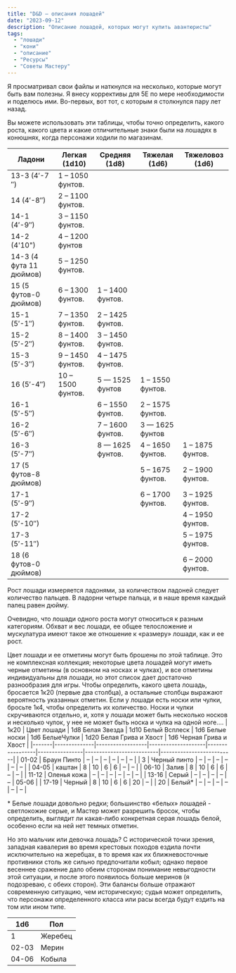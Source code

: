 ```yaml
---
title: "D&D — описания лошадей"
date: "2023-09-12"
description: "Описание лошадей, которых могут купить авантюристы"
tags: 
  - "лошади"
  - "кони"
  - "описание"
  - "Ресурсы"
  - "Советы Мастеру"
---
```


Я просматривал свои файлы и наткнулся на несколько, которые могут быть вам полезны. Я внесу коррективы для 5E по мере необходимости и поделюсь ими. Во-первых, вот тот, с которым я столкнулся пару лет назад.

Вы можете использовать эти таблицы, чтобы точно определить, какого роста, какого цвета и какие отличительные знаки были на лошадях в конюшнях, когда персонажи ходили по магазинам.

| Ладони                  | Легкая (1d10)     | Средняя (1d8)    | Тяжелая (1d6)    | Тяжеловоз (1d6)  |
|-------------------------|-------------------|------------------|------------------|------------------|
| 13-3 (4′-7 ″)           | 1 – 1050 фунтов.  |                  |                  |                  |
| 14 (4′-8″)              | 2 – 1100 фунтов.  |                  |                  |                  |
| 14-1 (4′-9″)            | 3 – 1150 фунтов.  |                  |                  |                  |
| 14-2 (4'10")            | 4 – 1200 фунтов   |                  |                  |                  |
| 14-3 (4 фута 11 дюймов) | 5 – 1250 фунтов.  |                  |                  |                  |
| 15 (5 футов-0 дюймов)   | 6 – 1300 фунтов.  | 1 – 1400 фунтов. |                  |                  |
| 15-1 (5′-1″)            | 7 – 1350 фунтов.  | 2 – 1425 фунтов. |                  |                  |
| 15-2 (5′-2″)            | 8 – 1400 фунтов.  | 3 – 1450 фунтов. |                  |                  |
| 15-3 (5′-3″)            | 9 – 1450 фунтов.  | 4 – 1475 фунтов. |                  |                  |
| 16 (5′-4″)              | 10 – 1500 фунтов. | 5 — 1525 фунтов  | 1 – 1550 фунтов. |                  |
| 16-1 (5′-5″)            |                   | 6 – 1550 фунтов. | 2 – 1575 фунтов. |                  |
| 16-2 (5′-6″)            |                   | 7 – 1600 фунтов. | 3 — 1625 фунтов  |                  |
| 16-3 (5′-7″)            |                   | 8 — 1625 фунтов. | 4 – 1650 фунтов. | 1 – 1875 фунтов. |
| 17 (5 футов-8 дюймов)   |                   |                  | 5 – 1675 фунтов. | 2 – 1900 фунтов. |
| 17-1 (5′-9″)            |                   |                  | 6 – 1700 фунтов. | 3 – 1925 фунтов. |
| 17-2 (5′-10″)           |                   |                  |                  | 4 – 1950 фунтов. |
| 17-3 (5′-11″)           |                   |                  |                  | 5 – 1975 фунтов. |
| 18 (6 футов-0 дюймов)   |                   |                  |                  | 6 – 2000 фунтов. |

Рост лошади измеряется ладонями, за количеством ладоней следует количество пальцев. В ладорни четыре пальца, и в наше время каждый палец равен дюйму.

Очевидно, что лошади одного роста могут относиться к разным категориям. Обхват и вес лошади, ее общее телосложение и мускулатура имеют такое же отношение к «размеру» лошади, как и ее рост.

Цвет лошади и ее отметины могут быть брошены по этой таблице. Это не комплексная коллекция; некоторые цвета лошадей могут иметь черные отметины (в основном на носках и чулках), и все отметины индивидуальны для лошади, но этот список дает достаточно разнообразия для игры. Чтобы определить, какого цвета лошадь, бросается 1к20 (первые два столбца), а остальные столбцы выражают вероятность указанных отметин. Если у лошади есть носки или чулки, бросьте 1к4, чтобы определить их количество. Носки и чулки скручиваются отдельно, и, хотя у лошади может быть несколько носков и несколько чулок, у нее не может быть носка и чулка на одной ноге….
  | 1к20  | Цвет лошади  | 1d8 Белая Звезда | 1d10 Белый Всплеск | 1d6 Белые носки | 1d6 БелыеЧулки | 1d20 Белая Грива и Хвост | 1d6 Черная Грива и Хвост |
|-------|--------------|------------------|--------------------|-----------------|----------------|--------------------------|--------------------------|
| 01-02 | Браун Пинто  | –                | –                  | –               | –              | –                        | –                        |
| 3     | Черный пинто | –                | –                  | –               | –              | –                        | –                        |
| 04-05 | каштан       | 8                | 10                 | 6               | 6              | –                        | –                        |
| 06-10 | Залив        | 8                | 10                 | 6               | 6              | –                        | –                        |
| 11-12 | Оленья кожа  | –                | –                  | –               | –              | –                        | –                        |
| 13-16 | Серый        | –                | –                  | –               | –              | –                        | 05-06                    |
| 17-19 | Черный       | 8                | 10                 | 6               | 6              | 20                       | –                        |
| 20    | Белый*       | –                | –                  | –               | –              | –                        | –                        |

\* Белые лошади довольно редки; большинство «белых» лошадей - светлокожие серые, и Мастер может разрешить бросок, чтобы определить, выглядит ли какая-либо конкретная серая лошадь белой, особенно если на ней нет темных отметин.

Но это мальчик или девочка лошадь? С исторической точки зрения, западная кавалерия во время крестовых походов ездила почти исключительно на жеребцах, в то время как их ближневосточные противники столь же сильно предпочитали кобыл; однако первое весеннее сражение дало обеим сторонам понимание невыгодности этой ситуации, и после этого появилось больше меринов (я подозреваю, с обеих сторон). Эти балансы больше отражают современную ситуацию, чем историческую; судья может определить, что персонажи определенного класса или расы всегда будут ездить на том или ином типе.

| 1d6   | Пол     |
|-------|---------|
| 1     | Жеребец |
| 02-03 | Мерин   |
| 04-06 | Кобыла  |
